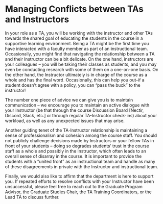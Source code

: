 # Managing Conflicts between TAs and Instructors

In your role as a TA, you will be working with the instructor and other TAs towards the shared goal of educating the students in the course in a supportive learning environment. Being a TA might be the first time you have interacted with a faculty member as part of an instructional team. Occasionally, you might find that navigating the relationship between a TA and their Instructor can be a bit delicate. On the one hand, instructors are your colleagues – you will be taking their classes as students, and you may even be conducting research with some of them on a one-on-one basis. On the other hand, the Instructor ultimately is in charge of the course as a whole and has the final word. Occasionally, this can help you out–if a student doesn’t agree with a policy, you can "pass the buck" to the instructor!

The number one piece of advice we can give you is to maintain communication –  we encourage you to maintain an active dialogue with your Instructor (be that through the course Discussion Board [Nectir, Discord, Slack, etc.] or through regular TA-Instructor check-ins) about your workload, as well as any unexpected issues that may arise. 

Another guiding tenet of the TA-Instructor relationship is maintaining a sense of professionalism and cohesion among the course staff. You should not publicly challenge decisions made by Instructors or your fellow TAs in front of your students – doing so degrades students’ trust in the course staff as a whole and possibly in the Instructor, which often leads to an overall sense of disarray in the course. It is important to provide the students with a "united front" as an instructional team and handle as many of these disagreements in private with the Instructor and instructional team.

Finally, we would also like to affirm that the department is here to support you. If repeated efforts to resolve conflicts with your Instructor have been unsuccessful, please feel free to reach out to the Graduate Program Advisor, the Graduate Studies Chair, the TA Training Coordinators, or the Lead TA to discuss further.
